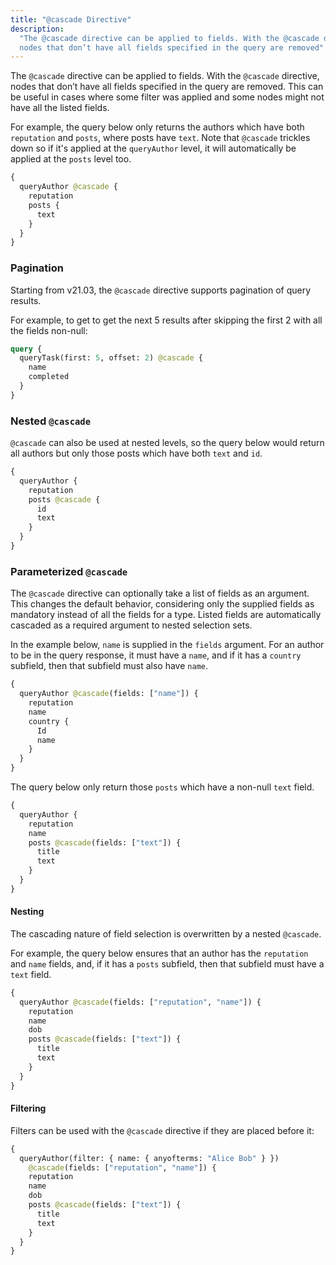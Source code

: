 ```yaml
---
title: "@cascade Directive"
description:
  "The @cascade directive can be applied to fields. With the @cascade directive,
  nodes that don’t have all fields specified in the query are removed"
---
```



<DgraphWIP />

The `@cascade` directive can be applied to fields. With the `@cascade`
directive, nodes that don’t have all fields specified in the query are removed.
This can be useful in cases where some filter was applied and some nodes might
not have all the listed fields.

For example, the query below only returns the authors which have both
`reputation` and `posts`, where posts have `text`. Note that `@cascade` trickles
down so if it's applied at the `queryAuthor` level, it will automatically be
applied at the `posts` level too.

```graphql
{
  queryAuthor @cascade {
    reputation
    posts {
      text
    }
  }
}
```

### Pagination

Starting from v21.03, the `@cascade` directive supports pagination of query
results.

For example, to get to get the next 5 results after skipping the first 2 with
all the fields non-null:

```graphql
query {
  queryTask(first: 5, offset: 2) @cascade {
    name
    completed
  }
}
```

### Nested `@cascade`

`@cascade` can also be used at nested levels, so the query below would return
all authors but only those posts which have both `text` and `id`.

```graphql
{
  queryAuthor {
    reputation
    posts @cascade {
      id
      text
    }
  }
}
```

### Parameterized `@cascade`

The `@cascade` directive can optionally take a list of fields as an argument.
This changes the default behavior, considering only the supplied fields as
mandatory instead of all the fields for a type. Listed fields are automatically
cascaded as a required argument to nested selection sets.

In the example below, `name` is supplied in the `fields` argument. For an author
to be in the query response, it must have a `name`, and if it has a `country`
subfield, then that subfield must also have `name`.

```graphql
{
  queryAuthor @cascade(fields: ["name"]) {
    reputation
    name
    country {
      Id
      name
    }
  }
}
```

The query below only return those `posts` which have a non-null `text` field.

```graphql
{
  queryAuthor {
    reputation
    name
    posts @cascade(fields: ["text"]) {
      title
      text
    }
  }
}
```

#### Nesting

The cascading nature of field selection is overwritten by a nested `@cascade`.

For example, the query below ensures that an author has the `reputation` and
`name` fields, and, if it has a `posts` subfield, then that subfield must have a
`text` field.

```graphql
{
  queryAuthor @cascade(fields: ["reputation", "name"]) {
    reputation
    name
    dob
    posts @cascade(fields: ["text"]) {
      title
      text
    }
  }
}
```

#### Filtering

Filters can be used with the `@cascade` directive if they are placed before it:

```graphql
{
  queryAuthor(filter: { name: { anyofterms: "Alice Bob" } })
    @cascade(fields: ["reputation", "name"]) {
    reputation
    name
    dob
    posts @cascade(fields: ["text"]) {
      title
      text
    }
  }
}
```
